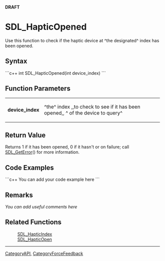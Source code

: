 <!-- pragma section-numbers off -->
<!-- pragma disable-camelcase -->
'''DRAFT'''

= SDL_HapticOpened =
Use this function to check if the haptic device at ^the designated^ index has been opened.


== Syntax ==
```c++
int SDL_HapticOpened(int device_index)
```

== Function Parameters ==
{|
|'''device_index'''
|^the^ index ,,to check to see if it has been opened,, ^ of the device to query^
|}

== Return Value ==
Returns 1 if it has been opened, 0 if it hasn't or on failure; call [[SDL_GetError]]() for more information.

== Code Examples ==
```c++
You can add your code example here
```

== Remarks ==
''You can add useful comments here''

== Related Functions ==
:[[SDL_HapticIndex]]
:[[SDL_HapticOpen]]

----
[[CategoryAPI]], [[CategoryForceFeedback]]
